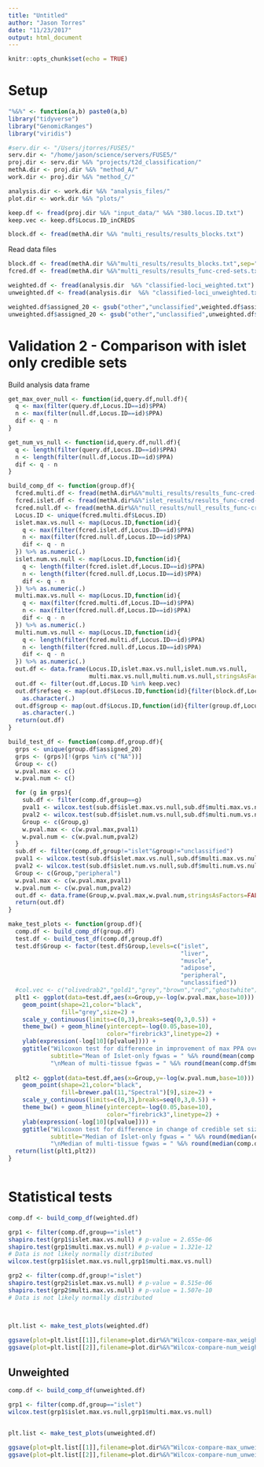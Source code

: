 ```yaml
---
title: "Untitled"
author: "Jason Torres"
date: "11/23/2017"
output: html_document
---
```


```r
knitr::opts_chunk$set(echo = TRUE)
```


# Setup 

```r

"%&%" <- function(a,b) paste0(a,b)
library("tidyverse")
library("GenomicRanges")
library("viridis")

#serv.dir <- "/Users/jtorres/FUSE5/"
serv.dir <- "/home/jason/science/servers/FUSE5/"
proj.dir <- serv.dir %&% "projects/t2d_classification/"
methA.dir <- proj.dir %&% "method_A/"
work.dir <- proj.dir %&% "method_C/"

analysis.dir <- work.dir %&% "analysis_files/"
plot.dir <- work.dir %&% "plots/"

keep.df <- fread(proj.dir %&% "input_data/" %&% "380.locus.ID.txt")
keep.vec <- keep.df$Locus.ID_inCREDS

block.df <- fread(methA.dir %&% "multi_results/results_blocks.txt")

```


Read data files 

```r

block.df <- fread(methA.dir %&%"multi_results/results_blocks.txt",sep="\t")
fcred.df <- fread(methA.dir %&%"multi_results/results_func-cred-sets.txt",sep="\t")

weighted.df <- fread(analysis.dir  %&% "classified-loci_weighted.txt")
unweighted.df <- fread(analysis.dir  %&% "classified-loci_unweighted.txt")

weighted.df$assigned_20 <- gsub("other","unclassified",weighted.df$assigned_20)
unweighted.df$assigned_20 <- gsub("other","unclassified",unweighted.df$assigned_20)

```



# Validation 2 - Comparison with islet only credible sets 

Build analysis data frame 

```r

get_max_over_null <- function(id,query.df,null.df){
  q <- max(filter(query.df,Locus.ID==id)$PPA)
  n <- max(filter(null.df,Locus.ID==id)$PPA)
  dif <- q - n 
}

get_num_vs_null <- function(id,query.df,null.df){
  q <- length(filter(query.df,Locus.ID==id)$PPA)
  n <- length(filter(null.df,Locus.ID==id)$PPA)
  dif <- q - n 
}

build_comp_df <- function(group.df){
  fcred.multi.df <- fread(methA.dir%&%"multi_results/results_func-cred-sets.txt",sep="\t")
  fcred.islet.df <- fread(methA.dir%&%"islet_results/results_func-cred-sets.txt",sep="\t")
  fcred.null.df <- fread(methA.dir%&%"null_results/null_results_func-cred-sets.txt",sep="\t")
  Locus.ID <- unique(fcred.multi.df$Locus.ID)
  islet.max.vs.null <- map(Locus.ID,function(id){
    q <- max(filter(fcred.islet.df,Locus.ID==id)$PPA)
    n <- max(filter(fcred.null.df,Locus.ID==id)$PPA)
    dif <- q - n 
  }) %>% as.numeric(.)
  islet.num.vs.null <- map(Locus.ID,function(id){
    q <- length(filter(fcred.islet.df,Locus.ID==id)$PPA)
    n <- length(filter(fcred.null.df,Locus.ID==id)$PPA)
    dif <- q - n 
  }) %>% as.numeric(.)  
  multi.max.vs.null <- map(Locus.ID,function(id){
    q <- max(filter(fcred.multi.df,Locus.ID==id)$PPA)
    n <- max(filter(fcred.null.df,Locus.ID==id)$PPA)
    dif <- q - n 
  }) %>% as.numeric(.)
  multi.num.vs.null <- map(Locus.ID,function(id){
    q <- length(filter(fcred.multi.df,Locus.ID==id)$PPA)
    n <- length(filter(fcred.null.df,Locus.ID==id)$PPA)
    dif <- q - n 
  }) %>% as.numeric(.) 
  out.df <- data.frame(Locus.ID,islet.max.vs.null,islet.num.vs.null,
                       multi.max.vs.null,multi.num.vs.null,stringsAsFactors=FALSE)
  out.df <- filter(out.df,Locus.ID %in% keep.vec)
  out.df$refseq <- map(out.df$Locus.ID,function(id){filter(block.df,Locus.ID==id)$refseq}) %>% 
    as.character(.)
  out.df$group <- map(out.df$Locus.ID,function(id){filter(group.df,Locus.ID==id)$assigned_20}) %>% 
    as.character(.)
  return(out.df)
}

build_test_df <- function(comp.df,group.df){
  grps <- unique(group.df$assigned_20) 
  grps <- (grps)[!(grps %in% c("NA"))]
  Group <- c()
  w.pval.max <- c()
  w.pval.num <- c()

  for (g in grps){
    sub.df <- filter(comp.df,group==g)
    pval1 <- wilcox.test(sub.df$islet.max.vs.null,sub.df$multi.max.vs.null)$p.value 
    pval2 <- wilcox.test(sub.df$islet.num.vs.null,sub.df$multi.num.vs.null)$p.value 
    Group <- c(Group,g)
    w.pval.max <- c(w.pval.max,pval1)
    w.pval.num <- c(w.pval.num,pval2)    
  }
  sub.df <- filter(comp.df,group!="islet"&group!="unclassified")
  pval1 <- wilcox.test(sub.df$islet.max.vs.null,sub.df$multi.max.vs.null)$p.value 
  pval2 <- wilcox.test(sub.df$islet.num.vs.null,sub.df$multi.num.vs.null)$p.value 
  Group <- c(Group,"peripheral")
  w.pval.max <- c(w.pval.max,pval1)
  w.pval.num <- c(w.pval.num,pval2)  
  out.df <- data.frame(Group,w.pval.max,w.pval.num,stringsAsFactors=FALSE)
  return(out.df)
}

make_test_plots <- function(group.df){
  comp.df <- build_comp_df(group.df)
  test.df <- build_test_df(comp.df,group.df)
  test.df$Group <- factor(test.df$Group,levels=c("islet",
                                                 "liver",
                                                 "muscle",
                                                 "adipose",
                                                 "peripheral",
                                                 "unclassified"))
  #col.vec <- c("olivedrab2","gold1","grey","brown","red","ghostwhite")
  plt1 <- ggplot(data=test.df,aes(x=Group,y=-log(w.pval.max,base=10))) + 
    geom_point(shape=21,color="black",
               fill="grey",size=2) + 
    scale_y_continuous(limits=c(0,3),breaks=seq(0,3,0.5)) + 
    theme_bw() + geom_hline(yintercept=-log(0.05,base=10),
                            color="firebrick3",linetype=2) + 
    ylab(expression(-log[10](p[value]))) + 
    ggtitle("Wilcoxon test for difference in improvement of max PPA over null",
            subtitle="Mean of Islet-only fgwas = " %&% round(mean(comp.df$islet.max.vs.null),5) %&% 
            "\nMean of multi-tissue fgwas = " %&% round(mean(comp.df$multi.max.vs.null),5))
    
  plt2 <- ggplot(data=test.df,aes(x=Group,y=-log(w.pval.num,base=10))) + 
    geom_point(shape=21,color="black",
               fill=brewer.pal(11,"Spectral")[9],size=2) + 
    scale_y_continuous(limits=c(0,3),breaks=seq(0,3,0.5)) + 
    theme_bw() + geom_hline(yintercept=-log(0.05,base=10),
                            color="firebrick3",linetype=2) + 
    ylab(expression(-log[10](p[value]))) + 
    ggtitle("Wilcoxon test for difference in change of credible set size vs null",
            subtitle="Median of Islet-only fgwas = " %&% round(median(comp.df$islet.num.vs.null),1) %&% 
            "\nMedian of multi-tissue fgwas = " %&% round(median(comp.df$multi.num.vs.null),1))
  return(list(plt1,plt2))
}



```


# Statistical tests 

```r

comp.df <- build_comp_df(weighted.df)

grp1 <- filter(comp.df,group=="islet")
shapiro.test(grp1$islet.max.vs.null) # p-value = 2.655e-06
shapiro.test(grp1$multi.max.vs.null) # p-value = 1.321e-12
# Data is not likely normally distributed 
wilcox.test(grp1$islet.max.vs.null,grp1$multi.max.vs.null) 

grp2 <- filter(comp.df,group!="islet")
shapiro.test(grp2$islet.max.vs.null) # p-value = 8.515e-06
shapiro.test(grp2$multi.max.vs.null) # p-value = 1.507e-10
# Data is not likely normally distributed 



plt.list <- make_test_plots(weighted.df)
  
ggsave(plot=plt.list[[1]],filename=plot.dir%&%"Wilcox-compare-max_weighted.png",height=3,width=7)
ggsave(plot=plt.list[[2]],filename=plot.dir%&%"Wilcox-compare-num_weighted.png",height=3,width=7)

```


## Unweighted

```r

comp.df <- build_comp_df(unweighted.df)

grp1 <- filter(comp.df,group=="islet")
wilcox.test(grp1$islet.max.vs.null,grp1$multi.max.vs.null) 


plt.list <- make_test_plots(unweighted.df)
  
ggsave(plot=plt.list[[1]],filename=plot.dir%&%"Wilcox-compare-max_unweighted.png",height=3,width=7)
ggsave(plot=plt.list[[2]],filename=plot.dir%&%"Wilcox-compare-num_unweighted.png",height=3,width=7)
```

